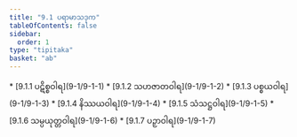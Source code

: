 ```yaml
---
title: "9.1 ပရာမာသဒုက"
tableOfContents: false
sidebar:
  order: 1
type: "tipitaka"
basket: "ab"
---
```



<DynamicBreadcrumb />



<TableOfContents>
* [9.1.1 ပဋိစ္စဝါရ](9-1/9-1-1)
* [9.1.2 သဟဇာတဝါရ](9-1/9-1-2)
* [9.1.3 ပစ္စယဝါရ](9-1/9-1-3)
* [9.1.4 နိဿယဝါရ](9-1/9-1-4)
* [9.1.5 သံသဋ္ဌဝါရ](9-1/9-1-5)
* [9.1.6 သမ္ပယုတ္တဝါရ](9-1/9-1-6)
* [9.1.7 ပဉှာဝါရ](9-1/9-1-7)
</TableOfContents>
